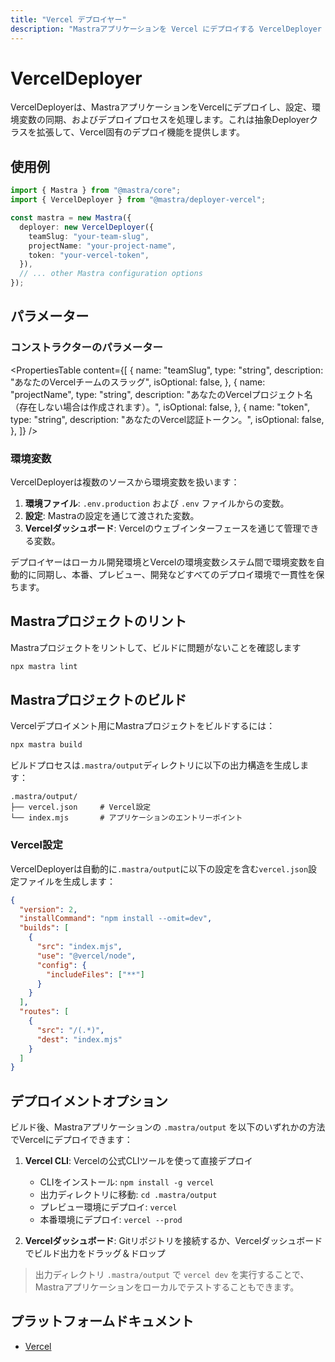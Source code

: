 ---
title: "Vercel デプロイヤー"
description: "Mastraアプリケーションを Vercel にデプロイする VercelDeployer クラスのドキュメント。"
---

# VercelDeployer

VercelDeployerは、MastraアプリケーションをVercelにデプロイし、設定、環境変数の同期、およびデプロイプロセスを処理します。これは抽象Deployerクラスを拡張して、Vercel固有のデプロイ機能を提供します。

## 使用例

```typescript
import { Mastra } from "@mastra/core";
import { VercelDeployer } from "@mastra/deployer-vercel";

const mastra = new Mastra({
  deployer: new VercelDeployer({
    teamSlug: "your-team-slug",
    projectName: "your-project-name",
    token: "your-vercel-token",
  }),
  // ... other Mastra configuration options
});
```

## パラメーター

### コンストラクターのパラメーター

<PropertiesTable
  content={[
    {
      name: "teamSlug",
      type: "string",
      description: "あなたのVercelチームのスラッグ",
      isOptional: false,
    },
    {
      name: "projectName",
      type: "string",
      description:
        "あなたのVercelプロジェクト名（存在しない場合は作成されます）。",
      isOptional: false,
    },
    {
      name: "token",
      type: "string",
      description: "あなたのVercel認証トークン。",
      isOptional: false,
    },
  ]}
/>

### 環境変数

VercelDeployerは複数のソースから環境変数を扱います：

1. **環境ファイル**: `.env.production` および `.env` ファイルからの変数。
2. **設定**: Mastraの設定を通じて渡された変数。
3. **Vercelダッシュボード**: Vercelのウェブインターフェースを通じて管理できる変数。

デプロイヤーはローカル開発環境とVercelの環境変数システム間で環境変数を自動的に同期し、本番、プレビュー、開発などすべてのデプロイ環境で一貫性を保ちます。

## Mastraプロジェクトのリント

Mastraプロジェクトをリントして、ビルドに問題がないことを確認します

```bash
npx mastra lint
```

## Mastraプロジェクトのビルド

Vercelデプロイメント用にMastraプロジェクトをビルドするには：

```bash
npx mastra build
```

ビルドプロセスは`.mastra/output`ディレクトリに以下の出力構造を生成します：

```
.mastra/output/
├── vercel.json     # Vercel設定
└── index.mjs       # アプリケーションのエントリーポイント
```

### Vercel設定

VercelDeployerは自動的に`.mastra/output`に以下の設定を含む`vercel.json`設定ファイルを生成します：

```json
{
  "version": 2,
  "installCommand": "npm install --omit=dev",
  "builds": [
    {
      "src": "index.mjs",
      "use": "@vercel/node",
      "config": {
        "includeFiles": ["**"]
      }
    }
  ],
  "routes": [
    {
      "src": "/(.*)",
      "dest": "index.mjs"
    }
  ]
}
```

## デプロイメントオプション

ビルド後、Mastraアプリケーションの `.mastra/output` を以下のいずれかの方法でVercelにデプロイできます：

1. **Vercel CLI**: Vercelの公式CLIツールを使って直接デプロイ

   - CLIをインストール: `npm install -g vercel`
   - 出力ディレクトリに移動: `cd .mastra/output`
   - プレビュー環境にデプロイ: `vercel`
   - 本番環境にデプロイ: `vercel --prod`

2. **Vercelダッシュボード**: Gitリポジトリを接続するか、Vercelダッシュボードでビルド出力をドラッグ＆ドロップ

> 出力ディレクトリ `.mastra/output` で `vercel dev` を実行することで、Mastraアプリケーションをローカルでテストすることもできます。

## プラットフォームドキュメント

- [Vercel](https://vercel.com/docs)
